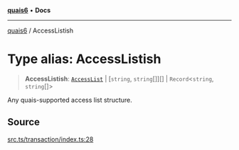 [**quais6**](../README.md) • **Docs**

***

[quais6](../globals.md) / AccessListish

# Type alias: AccessListish

> **AccessListish**: [`AccessList`](AccessList.md) \| [`string`, `string`[]][] \| `Record`\<`string`, `string`[]\>

Any quais-supported access list structure.

## Source

[src.ts/transaction/index.ts:28](https://github.com/dominant-strategies/quais-6.js/blob/aca1855329c3946c627ab7f16ac5304cea7d20c5/src.ts/transaction/index.ts#L28)
